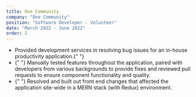 ```yaml
---
title: One Community
company: "One Community"
position: "Software Developer - Volunteer"
date: "March 2022 - June 2022"
order: 2
---
```


<ul>
  <li>
    Provided development services in resolving bug issues for an in-house
    productivity application.{" "}
  </li>
  <li>
    {" "}
    Manually tested features throughout the application, paired with developers from
    various backgrounds to provide fixes and reviewed pull requests to ensure component
    functionality and quality.
  </li>
  <li>
    {" "}
    Resolved and built out front end changes that affected the application site-wide
    in a MERN stack (with Redux) environment.
  </li>
</ul>
